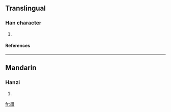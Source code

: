 ==Translingual==
===Han character===
{{Han char|rn=102|rad=田|as=05|sn=10|four=|canj=田田 (WW)}}
# {{defn|Han|sort=田05}}
====References====
{{Han ref|kx=0760.380|dkj=21802|hdz=42536.030|uh=7555|ud=30037}}

----
==Mandarin==
===Hanzi===
{{cmn-hanzi|pin=[[jiāng]] ([[jiang1]])|wg=chiang<sup>1</sup>}}
# {{defn|Mandarin}}

[[fr:畕]]